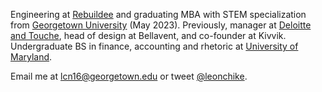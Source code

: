 
Engineering at <a href="https://app.rebuildee.com" target="_blank">Rebuildee</a> and graduating MBA with STEM specialization from <a href="https://www.georgetown.edu/" target="_blank">Georgetown University</a> (May 2023). Previously, manager at <a href="https://www2.deloitte.com/us/en.html" target="_blank">Deloitte and Touche</a>, head of design at Bellavent, and co-founder at Kivvik.
Undergraduate BS in finance, accounting and rhetoric at <a href="https://www.umd.edu/" target="_blank">University of Maryland</a>.

Email me at <a href="mailto:lcn16@georgetown.edu">lcn16@georgetown.edu</a> or tweet <a href="https://twitter.com/l__e__o__n_" target="_blank">@leonchike</a>.
